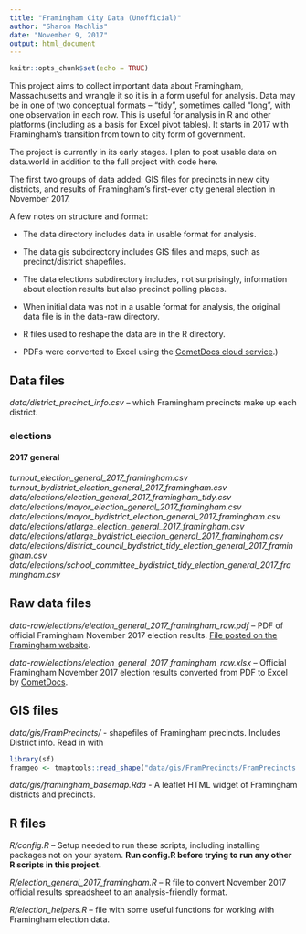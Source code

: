 ```yaml
---
title: "Framingham City Data (Unofficial)"
author: "Sharon Machlis"
date: "November 9, 2017"
output: html_document
---
```


```r
knitr::opts_chunk$set(echo = TRUE)
```

This project aims to collect important data about Framingham, Massachusetts and wrangle it so it is in a form useful for analysis. Data may be in one of two conceptual formats -- "tidy", sometimes called "long", with one observation in each row. This is useful for analysis in R and other platforms (including as a basis for Excel pivot tables). It starts in 2017 with Framingham's  transition from town to city form of government.

The project is currently in its early stages. I plan to post usable data on data.world in addition to the full project with code here.

The first two groups of data added: GIS files for precincts in new city districts, and results of Framingham's first-ever city general election in November 2017.

A few notes on structure and format:

* The data directory includes data in usable format for analysis.

* The data gis subdirectory includes GIS files and maps, such as precinct/district shapefiles. 

* The data elections subdirectory includes, not surprisingly, information about election results but also precinct polling places.

* When initial data was not in a usable format for analysis, the original data file is in the data-raw directory. 

* R files used to reshape the data are in the R directory. 

* PDFs were converted to Excel using the [CometDocs cloud service](https://www.cometdocs.com/).)

## Data files

*data/district_precinct_info.csv* -- which Framingham precincts make up each district.

### elections

#### 2017 general

*turnout_election_general_2017_framingham.csv* <br />
*turnout_bydistrict_election_general_2017_framingham.csv* <br />
*data/elections/election_general_2017_framingham_tidy.csv* <br />
*data/elections/mayor_election_general_2017_framingham.csv* <br />
*data/elections/mayor_bydistrict_election_general_2017_framingham.csv*<br />
*data/elections/atlarge_election_general_2017_framingham.csv* <br />
*data/elections/atlarge_bydistrict_election_general_2017_framingham.csv* <br />
*data/elections/district_council_bydistrict_tidy_election_general_2017_framingham.csv* <br />
*data/elections/school_committee_bydistrict_tidy_election_general_2017_framingham.csv*

## Raw data files

*data-raw/elections/election_general_2017_framingham_raw.pdf* -- PDF of official Framingham November 2017 election results. [File posted on the Framingham website](http://www.framinghamma.gov/DocumentCenter/View/28924). 

*data-raw/elections/election_general_2017_framingham_raw.xlsx* -- Official Framingham November 2017 election results converted from PDF to Excel by [CometDocs](https://www.cometdocs.com/).


## GIS files

*data/gis/FramPrecincts/* - shapefiles of Framingham precincts. Includes District info. Read in with

```r
library(sf)
framgeo <- tmaptools::read_shape("data/gis/FramPrecincts/FramPrecincts.shp", as.sf = TRUE)

```

*data/gis/framingham_basemap.Rda* - A leaflet HTML widget of Framingham districts and precincts.

## R files

*R/config.R* -- Setup needed to run these scripts, including installing packages not on your system. **Run config.R before trying to run any other R scripts in this project.**

*R/election_general_2017_framingham.R* -- R file to convert November 2017 official results spreadsheet to an analysis-friendly format.

*R/election_helpers.R* -- file with some useful functions for working with Framingham election data.




